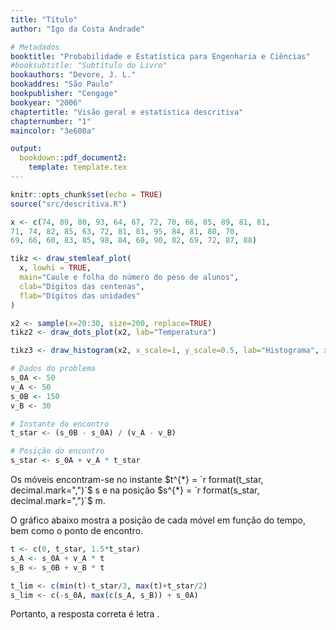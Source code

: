 ---
title: "Título"
author: "Igo da Costa Andrade"

# Metadados
booktitle: "Probabilidade e Estatística para Engenharia e Ciências"
#booksubtitle: "Subtítulo do Livro"
bookauthors: "Devore, J. L."
bookaddres: "São Paulo"
bookpublisher: "Cengage"
bookyear: "2006"
chaptertitle: "Visão geral e estatística descritiva"
chapternumber: "1"
maincolor: "3e608a"

output: 
  bookdown::pdf_document2:
    template: template.tex
---

```{r setup, include=FALSE}
knitr::opts_chunk$set(echo = TRUE)
source("src/descritiva.R")
```


```{r}
x <- c(74, 89, 80, 93, 64, 67, 72, 70, 66, 85, 89, 81, 81,
71, 74, 82, 85, 63, 72, 81, 81, 95, 84, 81, 80, 70,
69, 66, 60, 83, 85, 98, 84, 68, 90, 82, 69, 72, 87, 88)

tikz <- draw_stemleaf_plot(
  x, lowhi = TRUE, 
  main="Caule e folha do número do peso de alunos", 
  clab="Dígitos das centenas", 
  flab="Dígitos das unidades"
)

x2 <- sample(x=20:30, size=200, replace=TRUE)
tikz2 <- draw_dots_plot(x2, lab="Temperatura")

tikz3 <- draw_histogram(x2, x_scale=1, y_scale=0.5, lab="Histograma", x_skip=2, y_skip=5)
```

\begin{figure}[H]
  \centering
  `r tikz`
\end{figure}

\begin{figure}[H]
  \centering
  `r tikz2`
\end{figure}

\begin{figure}[H]
  \centering
  `r tikz3`
\end{figure}











\begin{enumerate}
  \item \textbf{(FEI-SP)} Dois móveis $A$ e $B$, ambos com movimento uniforme, percorrem uma trajetória retilínea conforme mostra a figura. Em $t = 0$, estes se encontram, respectivamente, nos pontos $A$ e $B$ na trajetória. As velocidades dos móveis são $v_A = 50$ m/s e $v_B = 30$ m/s no mesmo sentido.
  
  \begin{figure}[H]
    \centering
    \begin{tikzpicture}
      \draw[-latex] (-0.5, 0) -- (8, 0);
      \foreach \i/\x/\y/\cor in {0/0/2/black, A/2/1.5/red, B/6/2/red}{
        \draw[dashed] (\x, 0) -- (\x, \y);
        \draw[\cor, thick] (\x, 0.1) -- (\x, -0.1) node[below, black] {$\i$};
      }
      \foreach \i/\x/\y in {50/2/1.5, 150/6/2}{
        \draw[latex-latex] (0, \y) -- (\x, \y) node[midway, above] {$\i$ m};
      }
    \end{tikzpicture}
  \end{figure}
  
  Em que instante a distância entre os dois móveis será 50 m?
  \begin{enumerate}[label=(\alph*)]
    \foreach \resp in {200, 225, 250, 300, 350} {
      \item $\resp$ m
    }
  \end{enumerate}
  
  \iniSol
  


  
  Escrevamos as equações horárias das trajétórias dos móveis $A$ e $B$, sabendo que ambos descrevem movimento uniforme:
  
  \begin{align*}
    \begin{cases}
      s_A = s_{0A} + v_A t\\
      s_B = s_{0B} + v_B t\\
    \end{cases}
  \end{align*}
  
  Os móveis encontram-se no instante $t^{*}$ tal que $s_A = s_B = s^{*}$, ou seja:
  \begin{align*}
    s_A = s_B &\Rightarrow s_{0A} + v_A t^{*} = s_{0B} + v_B t^{*}\\
    &\Rightarrow v_A t^{*} - v_B t^{*} = s_{0B} - s_{0A}\\
    &\Rightarrow (v_A  - v_B) t^{*} = s_{0B} - s_{0A}\\
    &\Rightarrow t^{*} = \dfrac{s_{0B} - s_{0A}}{v_A  - v_B}
  \end{align*}
  
  Nesse instante, a posição $s^{*}$ dos móveis será:
  
  \begin{align*}
    s^{*} = s_{0A} + v_A t^{*} \Rightarrow s^{*} = s_{0A} + v_A \left( \dfrac{s_{0B} - s_{0A}}{v_A  - v_B} \right)
  \end{align*}
  
  
  O script \verb|R| abaixo mostra o resultano numérico correspondente ao desenvolvimento algébrico acima:
\end{enumerate}

```{r problema-1}
# Dados do problema
s_0A <- 50
v_A <- 50
s_0B <- 150
v_B <- 30

# Instante do encontro
t_star <- (s_0B - s_0A) / (v_A - v_B)

# Posição do encontro
s_star <- s_0A + v_A * t_star
```


  Os móveis encontram-se no instante $t^{*} = `r format(t_star, decimal.mark=",")`$ s e na posição $s^{*} = `r format(s_star, decimal.mark=",")`$ m.
  

  O gráfico abaixo mostra a posição de cada móvel em função do tempo, bem como o ponto de encontro.
  
```{r, include=FALSE}
t <- c(0, t_star, 1.5*t_star)
s_A <- s_0A + v_A * t
s_B <- s_0B + v_B * t

t_lim <- c(min(t)-t_star/3, max(t)+t_star/2)
s_lim <- c(-s_0A, max(c(s_A, s_B)) + s_0A)
```

\begin{figure}[H]
  \centering
  \begin{tikzpicture}[x=0.5cm, y=0.01cm]
    % Eixo X
    \draw[-latex] (`r t_lim[1]`, 0) -- (`r t_lim[2]`, 0) node[below] {$t$ (s)};
    % Eixo Y
    \draw[-latex] (0, `r s_lim[1]`) -- (0, `r s_lim[2]`) node[left] {$s$ (m)};
    % Função Horária de A
    \draw[red, thick] (`r t[1]`, `r s_A[1]`) -- (`r t[3]`, `r s_A[3]`) node[right, yshift=5pt, black] {$\textbf{A}$};
    \draw[thick] (4pt, `r s_0A`) -- (-4pt, `r s_0A`) node[left] {$`r s_0A`$};
    % Função Horária de B
    \draw[blue, thick] (`r t[1]`, `r s_B[1]`) -- (`r t[3]`, `r s_B[3]`) node[right, yshift=-2pt , black] {$\textbf{B}$};
    \draw[thick] (4pt, `r s_0B`) -- (-4pt, `r s_0B`) node[left] {$`r s_0B`$};
    % Ponto de encontro
    \draw[dashed] (`r t_star`, 0) -- (`r t_star`, `r s_star`) -- (0, `r s_star`);
    \draw[thick] (`r t_star`, 4pt) -- (`r t_star`, -4pt) node[below] {$t^{*} = `r t_star`$};
    \draw[thick] (4pt, `r s_star`) -- (-4pt, `r s_star`) node[left] {$`r s_star`$};
  \end{tikzpicture}
\end{figure}

Portanto, a resposta correta é letra \textbf{D}.

\fimSol